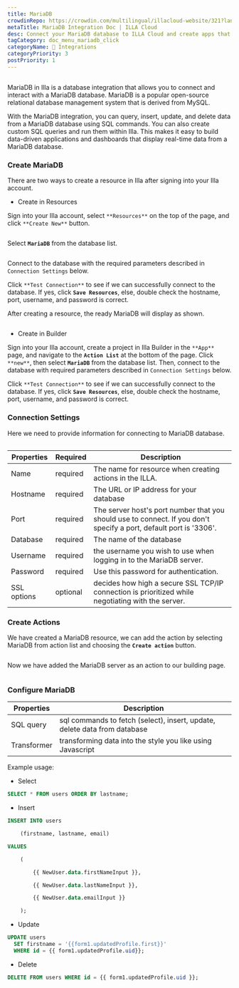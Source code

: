 ```yaml
---
title: MariaDB
crowdinRepo: https://crowdin.com/multilingual/illacloud-website/321?languages=en&filter=basic&value=0
metaTitle: MariaDB Integration Doc | ILLA Cloud
desc: Connect your MariaDB database to ILLA Cloud and create apps that can query, manipulate, and display data. Read this guide to learn how.
tagCategory: doc_menu_mariadb_click
categoryName: 🔨 Integrations
categoryPriority: 3
postPriority: 1
---
```


## <h2 hidden>What is MariaDB?</h2>

MariaDB in Illa is a database integration that allows you to connect and interact with a MariaDB database. MariaDB is a popular open-source relational database management system that is derived from MySQL.

With the MariaDB integration, you can query, insert, update, and delete data from a MariaDB database using SQL commands. You can also create custom SQL queries and run them within Illa. This makes it easy to build data-driven applications and dashboards that display real-time data from a MariaDB database.

### Create MariaDB

There are two ways to create a resource in Illa after signing into your Illa account. 

-   Create in Resources

Sign into your Illa account, select `**Resources**` on the top of the page, and click `**Create New**` button. 

<img src='https://cdn.illacloud.com/official-website/img/docs/external_resource.png' alt='' />

Select **`MariaDB`** from the database list.

<img src='https://cdn.illacloud.com/official-website/img/docs/action_list.png' alt='' />

Connect to the database with the required parameters described in `Connection Settings` below. 

Click `**Test Connection**` to see if we can successfully connect to the database. If yes, click **`Save Resources`**, else, double check the hostname, port, username, and password is correct.

After creating a resource, the ready MariaDB will display as shown.

<img src='https://cdn.illacloud.com/official-website/img/docs/maria_ex_ready.png' alt='' />

-   Create in Builder

Sign into your Illa account, create a project in Illa Builder in the `**App**` page, and navigate to the **`Action List`** at the bottom of the page. Click `**new**`, then select **`MariaDB`** from the database list. Then, connect to the database with required parameters described in `Connection Settings` below.

Click `**Test Connection**` to see if we can successfully connect to the database. If yes, click **`Save Resources`**, else, double check the hostname, port, username, and password is correct.

### Connection Settings

Here we need to provide information for connecting to MariaDB database.

<img src='https://cdn.illacloud.com/official-website/img/docs/maria_config.png' alt='' />

| Properties  | Required  | Description                                                                                                        |
| ----------- | --------- | ------------------------------------------------------------------------------------------------------------------ |
| Name        | required  | The name for resource when creating actions in the ILLA.                                                           |
| Hostname    | required  | The URL or IP address for your database                                                                            |
| Port        | required  | The server host's port number that you should use to connect. If you don't specify a port, default port is '3306'. |
| Database    | required  | The name of the database                                                                                           |
| Username    | required  | the username you wish to use when logging in to the MariaDB server.                                                |
| Password    | required  | Use this password for authentication.                                                                              |
| SSL options | optional  | decides how high a secure SSL TCP/IP connection is prioritized while negotiating with the server.                  |

### Create Actions

We have created a MariaDB resource, we can add the action by selecting MariaDB from action list and choosing the **`Create action`** button.

<img src='https://cdn.illacloud.com/official-website/img/docs/maria_resource_list.png' alt='' />

 Now we have added the MariaDB server as an action to our building page.

<img src='https://cdn.illacloud.com/official-website/img/docs/maria.png' alt='' />

### Configure MariaDB

| Properties  | Description                                                               |
| ----------- | ------------------------------------------------------------------------- |
| SQL query   | sql commands to fetch (select), insert, update, delete data from database |
| Transformer | transforming data into the style you like using Javascript                |

Example usage:

-   Select

```sql
SELECT * FROM users ORDER BY lastname;
```

-   Insert

```sql
INSERT INTO users

	(firstname, lastname, email)

VALUES

	(

		{{ NewUser.data.firstNameInput }},

		{{ NewUser.data.lastNameInput }},

		{{ NewUser.data.emailInput }}

	);
```

-   Update

```sql
UPDATE users
  SET firstname = '{{form1.updatedProfile.first}}'
  WHERE id = {{ form1.updatedProfile.uid}};
```

-   Delete

```sql
DELETE FROM users WHERE id = {{ form1.updatedProfile.uid }};
```
